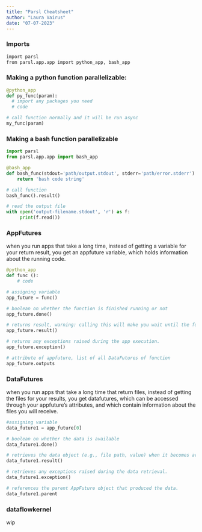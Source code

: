 ```yaml
---
title: "Parsl Cheatsheet"
author: "Laura Vairus"
date: "07-07-2023"
---
```


### Imports

```r
import parsl
from parsl.app.app import python_app, bash_app
```

### Making a python function parallelizable:

```python

@python_app
def py_func(param):
  # import any packages you need
  # code 

# call function normally and it will be run async
my_func(param) 

```

### Making a bash function parallelizable

```python

import parsl
from parsl.app.app import bash_app

@bash_app
def bash_func(stdout='path/output.stdout', stderr='path/error.stderr'):
    return 'bash code string'

# call function
bash_func().result()

# read the output file
with open('output-filename.stdout', 'r') as f:
     print(f.read())

```

### AppFutures

when you run apps that take a long time, instead of getting a variable for your return result, you get an appfuture variable, which holds information about the running code.

```python

@python_app
def func ():
    # code

# assigning variable
app_future = func()

# boolean on whether the function is finished running or not
app_future.done()

# returns result, warning: calling this will make you wait until the function is finished
app_future.result()

# returns any exceptions raised during the app execution.
app_future.exception()

# attribute of appfuture, list of all DataFutures of function
app_future.outputs

```

### DataFutures

when you run apps that take a long time that return files, instead of getting the files for your results, you get datafutures, which can be accessed through your appfuture's attributes, and which contain information about the files you will receive.

```python

#assigning variable
data_future1 = app_future[0]

# boolean on whether the data is available
data_future1.done()

# retrieves the data object (e.g., file path, value) when it becomes available.
data_future1.result()

# retrieves any exceptions raised during the data retrieval.
data_future1.exception()

# references the parent AppFuture object that produced the data.
data_future1.parent

```

### dataflowkernel

wip
